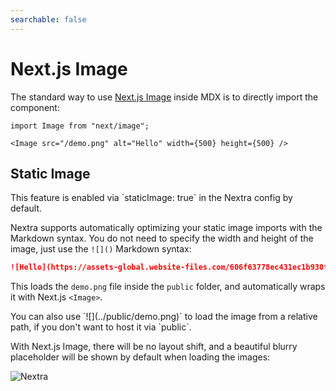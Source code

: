 ```yaml
---
searchable: false
---
```


# Next.js Image

The standard way to use
[Next.js Image](https://nextjs.org/docs/app/getting-started/images)
inside MDX is to directly import the component:

```mdx filename="MDX"
import Image from "next/image";

<Image src="/demo.png" alt="Hello" width={500} height={500} />
```

## Static Image


<Callout>
  This feature is enabled via `staticImage: true` in the Nextra config by
  default.
</Callout>

Nextra supports automatically optimizing your static image imports with the
Markdown syntax. You do not need to specify the width and height of the image,
just use the `![]()` Markdown syntax:

```md filename="Markdown"
![Hello](https://assets-global.website-files.com/606f63778ec431ec1b930f1f/63dbd502218a274f2a602968_aptos.png)
```

This loads the `demo.png` file inside the `public` folder, and automatically
wraps it with Next.js `<Image>`.

<Callout type="info">
  You can also use `![](../public/demo.png)` to load the image from a relative
  path, if you don't want to host it via `public`.
</Callout>

With Next.js Image, there will be no layout shift, and a beautiful blurry
placeholder will be shown by default when loading the images:

![Nextra](https://assets-global.website-files.com/606f63778ec431ec1b930f1f/63dbd502218a274f2a602968_aptos.png)
